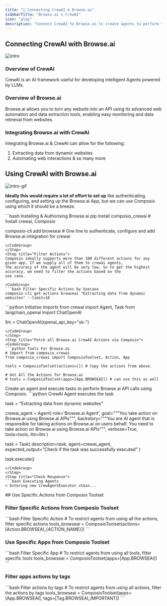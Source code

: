 ```yaml
---
title: "🚀 Connecting CrewAI & Browse.ai"
sidebarTitle: "Browse.ai x CrewAI"
icon: "play"
description: "Connect CrewAI to Browse.ai to create agents to perform tasks using natural language"
---
```


## Connecting CrewAI with Browse.ai
![intro](/media/intro.jpg)

### Overview of CrewAI

CrewAI is an AI framework useful for developing intelligent Agents powered by LLMs.

### Overview of Browse.ai

Browse.ai allows you to turn any website into an API using its advanced web automation and data extraction tools, enabling easy monitoring and data retrieval from websites.

### Integrating Browse.ai with CrewAI

Integrating Browse.ai & CrewAI can allow for the following:

1. Extracting data from dynamic websites
2. Automating web interactions
& so many more

## Using CrewAI with Browse.ai
![intro-gif](/media/intro.gif)
<Steps>
<Step title="Setting Up the Environment">

**Ideally this would require a lot of effort to set up** like authenticating, configuring, and setting up the Browse.ai App, but we can use Composio using which it should be a breeze.

<CodeGroup>
```bash Installing & Authorising Browse.ai
pip install composio_crewai # Install crewai, Composio 

composio-cli add browseai # One line to authenticate, configure and add Browse.ai integration for crewai
```
</CodeGroup>
</Step>
<Step title="Filter Actions">
Composio ideally supports more than 100 different actions for any given app. If we supply all of them to crewai agents, 
the accuracy of the agent will be very low. So to get the highest accuracy, we need to filter the actions based on the 
use case.

<CodeGroup>
```bash Filter Specific Actions by Usecase
composio-cli get-actions browseai "Extracting data from dynamic websites" --limit=10
```
</CodeGroup>

</Step>
<Step title="Import Base Packages">

<CodeGroup>
```python Initialise Imports
from crewai import Agent, Task
from langchain_openai import ChatOpenAI

llm = ChatOpenAI(openai_api_key="sk-<OPENAI KEY>")
```
</CodeGroup>
</Step>
<Step title="Fetch all Browse.ai CrewAI Actions via Composio">
<CodeGroup>
```python Tools For Browse.ai
# Import from composio_crewai
from composio_crewai import ComposioToolset, Action, App

tools = ComposioToolset(actions=[]) # Copy the actions from above. 

# Get All the Actions for Browse.ai
# tools = ComposioToolset(apps=[App.BROWSEAI]) # can use this as well
```
</CodeGroup>
</Step>
<Step title="Execute the Agent">
Create an agent and execute tasks to perform Browse.ai API calls using Composio. 
<CodeGroup>
```python CrewAI Agent executes the task

task = "Extracting data from dynamic websites"

crewai_agent = Agent(
    role='Browse.ai Agent',
    goal="""You take action on Browse.ai using Browse.ai APIs""",
    backstory="""You are AI agent that is responsible for taking actions on Browse.ai on users behalf. You need to take action on Browse.ai using Browse.ai APIs""",
    verbose=True,
    tools=tools,
    llm=llm
)

task = Task(
    description=task,
    agent=crewai_agent,
    expected_output="Check if the task was successfully executed"
)

task.execute()
```
</CodeGroup>
</Step>
<Step title="Check Response">
```bash Executing Agents
> Entering new CrewAgentExecutor chain...
```
</Step>
</Steps>
## Use Specific Actions from Composio Toolset

### Filter Specific Actions from Composio Toolset

<CodeGroup>
```bash Filter Specific Action
# To restrict agents from using all the actions, filter specific actions
tools_browseai = ComposioToolset(actions=[Action.BROWSEAI_{ACTION_NAME}])
```
</CodeGroup>

### Use Specific Apps from Composio Toolset
<CodeGroup>
```bash Filter Specific App
# To restrict agents from using all tools, filter specific tools
tools_browseai = ComposioToolset(apps=[App.BROWSEAI])
```
</CodeGroup>

### Filter apps actions by tags 
<CodeGroup>
```bash Filter actions by tags
# To restrict agents from using all actions, filter the actions by tags
tools_browseai = ComposioToolset(apps=[App.BROWSEAI], tags=[Tag.BROWSEAI_IMPORTANT])
```
</CodeGroup>